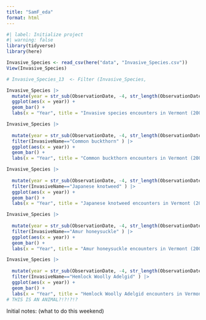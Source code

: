 ```yaml
---
title: "SamF_eda"
format: html
---
```

```r
#| label: Initialize project
#| warning: false
library(tidyverse)
library(here)
```

```r
Invasive_Species <- read_csv(here("data", "Invasive_Species.csv"))
View(Invasive_Species)

# Invasive_Species_13  <- Filter (Invasive_Species,
```
```r
Invasive_Species |>
  mutate(year = str_sub(ObservationDate, -4, str_length(ObservationDate))) |>
  ggplot(aes(x = year)) +
  geom_bar() +
  labs(x = "Year", title = "Invasive species encounters in Vermont (2007-2023)")
```
```r
Invasive_Species |>
  
  mutate(year = str_sub(ObservationDate, -4, str_length(ObservationDate))) |>
  filter(InvasiveName=="Common buckthorn" ) |>
  ggplot(aes(x = year)) +
  geom_bar() +
  labs(x = "Year", title = "Common buckthorn encounters in Vermont (2007-2023)")
```
```r
Invasive_Species |>
  
  mutate(year = str_sub(ObservationDate, -4, str_length(ObservationDate))) |>
  filter(InvasiveName=="Japanese knotweed" ) |>
  ggplot(aes(x = year)) +
  geom_bar() +
  labs(x = "Year", title = "Japanese knotweed encounters in Vermont (2007-2023)")
```
```r
Invasive_Species |>
  
  mutate(year = str_sub(ObservationDate, -4, str_length(ObservationDate))) |>
  filter(InvasiveName=="Amur honeysuckle" ) |>
  ggplot(aes(x = year)) +
  geom_bar() +
  labs(x = "Year", title = "Amur honeysuckle encounters in Vermont (2007-2023)")
```
```r
Invasive_Species |>
  
  mutate(year = str_sub(ObservationDate, -4, str_length(ObservationDate))) |>
  filter(InvasiveName=="Hemlock Woolly Adelgid" ) |>
  ggplot(aes(x = year)) +
  geom_bar() +
  labs(x = "Year", title = "Hemlock Woolly Adelgid encounters in Vermont (2007-2023)")
# THIS IS AN ANIMAL?!?!?!?
```
Initial notes: (what to do this weekend)

